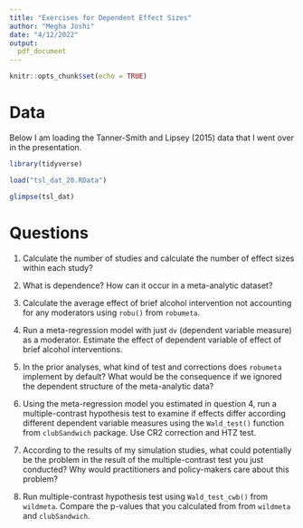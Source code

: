```yaml
---
title: "Exercises for Dependent Effect Sizes"
author: "Megha Joshi"
date: "4/12/2022"
output: 
  pdf_document
---
```


```r
knitr::opts_chunk$set(echo = TRUE)
```

# Data

Below I am loading the Tanner-Smith and Lipsey (2015) data that I went over in the presentation. 

```r
library(tidyverse)

load("tsl_dat_20.RData")

glimpse(tsl_dat)
```

# Questions

1. Calculate the number of studies and calculate the number of effect sizes within each study?

2. What is dependence? How can it occur in a meta-analytic dataset?

3. Calculate the average effect of brief alcohol intervention not accounting for any moderators using `robu()` from `robumeta`. 

4. Run a meta-regression model with just `dv` (dependent variable measure) as a moderator. Estimate the effect of dependent variable of effect of brief alcohol interventions.

5. In the prior analyses, what kind of test and corrections does `robumeta` implement by default? What would be the consequence if we ignored the dependent structure of the meta-analytic data?

6. Using the meta-regression model you estimated in question 4, run a multiple-contrast hypothesis test to examine if effects differ according different dependent variable measures using the `Wald_test()` function from `clubSandwich` package. Use CR2 correction and HTZ test. 

7. According to the results of my simulation studies, what could potentially be the problem in the result of the multiple-contrast test you just conducted? Why would practitioners and policy-makers care about this problem?

8. Run multiple-contrast hypothesis test using `Wald_test_cwb()` from `wildmeta`. Compare the p-values that you calculated from from `wildmeta` and `clubSandwich`.
